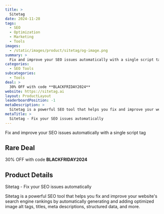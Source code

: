 ```yaml
---
title: >
  Sitetag
date: 2024-11-28
tags:
  - SEO
  - Optimization
  - Marketing
  - Tools
images:
  - /static/images/product/sitetag/og-image.png
summary: >
  Fix and improve your SEO issues automatically with a single script tag
categories:
  - SEO Tools
subcategories:
  - Tools
deal: >
  30% OFF with code **BLACKFRIDAY2024**
website: https://sitetag.ai
layout: ProductLayout
leaderboardPosition: -1
metaDescription: >
  Sitetag is a powerful SEO tool that helps you fix and improve your website&#039;s search engine rankings by automatically generating and adding optimized image alt tags, titles, meta descriptions, structured data, and more.
metaTitle: >
  Sitetag - Fix your SEO issues automatically
---
```

Fix and improve your SEO issues automatically with a single script tag

## Rare Deal

30% OFF with code **BLACKFRIDAY2024**

## Product Details

Sitetag - Fix your SEO issues automatically

Sitetag is a powerful SEO tool that helps you fix and improve your website&#039;s search engine rankings by automatically generating and adding optimized image alt tags, titles, meta descriptions, structured data, and more.
